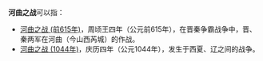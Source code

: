 '''河曲之战'''可以指：
*[[河曲之战_(前615年)|河曲之战 (前615年)]]，周顷王四年（公元前615年），在晋秦争霸战争中，晋、秦两军在河曲（今山西芮城）的作战。
*[[河曲之战_(1044年)|河曲之战 (1044年)]]，庆历四年（公元1044年），发生于西夏、辽之间的战争。

{{Disambiguation|Cat=四字中国战事消歧义}}